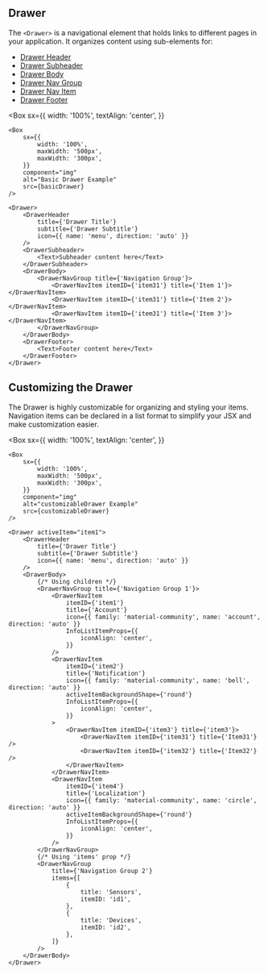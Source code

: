 
## Drawer

The `<Drawer>` is a navigational element that holds links to different pages in your application. It organizes content using sub-elements for:

-   [Drawer Header](/components/drawer-header/examples)
-   [Drawer Subheader](/components/drawer-subheader/examples)
-   [Drawer Body](/components/drawer-body/examples)
-   [Drawer Nav Group](/components/drawer-nav-group/examples)
-   [Drawer Nav Item](/components/drawer-nav-item/examples)
-   [Drawer Footer](/components/drawer-footer/examples)

<Box
    sx={{
        width: '100%',
        textAlign: 'center',
    }}
>
    <Box
        sx={{
            width: '100%',
            maxWidth: '500px',
            maxWidth: '300px',
        }}
        component="img"
        alt="Basic Drawer Example"
        src={basicDrawer}
    />
</Box>

```
<Drawer>
    <DrawerHeader
        title={'Drawer Title'}
        subtitle={'Drawer Subtitle'}
        icon={{ name: 'menu', direction: 'auto' }}
    />
    <DrawerSubheader>
        <Text>Subheader content here</Text>
    </DrawerSubheader>
    <DrawerBody>
        <DrawerNavGroup title={'Navigation Group'}>
            <DrawerNavItem itemID={'item31'} title={'Item 1'}></DrawerNavItem>
            <DrawerNavItem itemID={'item31'} title={'Item 2'}></DrawerNavItem>
            <DrawerNavItem itemID={'item31'} title={'Item 3'}></DrawerNavItem>
        </DrawerNavGroup>
    </DrawerBody>
    <DrawerFooter>
        <Text>Footer content here</Text>
    </DrawerFooter>
</Drawer>
```

## Customizing the Drawer

The Drawer is highly customizable for organizing and styling your items. Navigation items can be declared in a list format to simplify your JSX and make customization easier.

<Box
    sx={{
        width: '100%',
        textAlign: 'center',
    }}
>
    <Box
        sx={{
            width: '100%',
            maxWidth: '500px',
            maxWidth: '300px',
        }}
        component="img"
        alt="customizableDrawer Example"
        src={customizableDrawer}
    />
</Box>

```
<Drawer activeItem="item1">
    <DrawerHeader
        title={'Drawer Title'}
        subtitle={'Drawer Subtitle'}
        icon={{ name: 'menu', direction: 'auto' }}
    />
    <DrawerBody>
        {/* Using children */}
        <DrawerNavGroup title={'Navigation Group 1'}>
            <DrawerNavItem
                itemID={'item1'}
                title={'Account'}
                icon={{ family: 'material-community', name: 'account', direction: 'auto' }}
                InfoListItemProps={{
                    iconAlign: 'center',
                }}
            />
            <DrawerNavItem
                itemID={'item2'}
                title={'Notification'}
                icon={{ family: 'material-community', name: 'bell', direction: 'auto' }}
                activeItemBackgroundShape={'round'}
                InfoListItemProps={{
                    iconAlign: 'center',
                }}
            >
                <DrawerNavItem itemID={'item3'} title={'item3'}>
                    <DrawerNavItem itemID={'item31'} title={'Item31'} />
                    <DrawerNavItem itemID={'item32'} title={'Item32'} />
                </DrawerNavItem>
            </DrawerNavItem>
            <DrawerNavItem
                itemID={'item4'}
                title={'Localization'}
                icon={{ family: 'material-community', name: 'circle', direction: 'auto' }}
                activeItemBackgroundShape={'round'}
                InfoListItemProps={{
                    iconAlign: 'center',
                }}
            />
        </DrawerNavGroup>
        {/* Using 'items' prop */}
        <DrawerNavGroup
            title={'Navigation Group 2'}
            items={[
                {
                    title: 'Sensors',
                    itemID: 'id1',
                },
                {
                    title: 'Devices',
                    itemID: 'id2',
                },
            ]}
        />
    </DrawerBody>
</Drawer>
```
